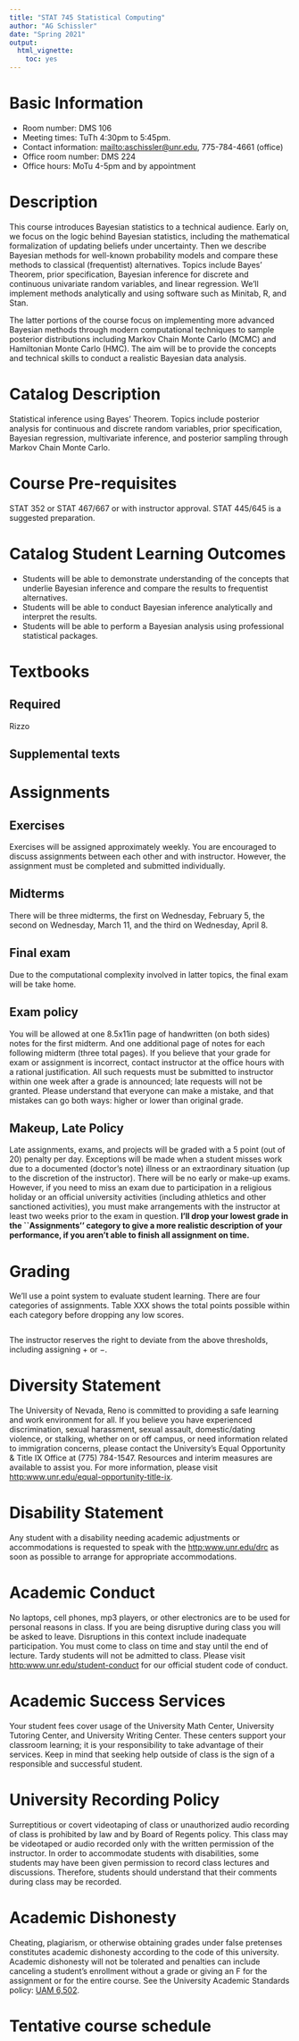 ```yaml
---
title: "STAT 745 Statistical Computing"
author: "AG Schissler"
date: "Spring 2021"
output: 
  html_vignette:
    toc: yes
---
```


# Basic Information

* Room number: DMS 106
* Meeting times: TuTh 4:30pm to 5:45pm.
* Contact information: [mailto:aschissler@unr.edu](aschissler@unr.edu), 775-784-4661 (office)
* Office room number: DMS 224
* Office hours: MoTu 4-5pm and by appointment

# Description

This course introduces Bayesian statistics to a technical audience. Early on, we focus on the logic behind Bayesian statistics, including the mathematical formalization of updating beliefs under uncertainty. Then we describe Bayesian methods for well-known probability models and compare these methods to classical (frequentist) alternatives. Topics include Bayes' Theorem, prior specification, Bayesian inference for discrete and continuous univariate random variables, and linear regression. We'll implement methods analytically and using software such as Minitab, R, and Stan.

The latter portions of the course focus on implementing more advanced Bayesian methods through modern computational techniques to sample posterior distributions including Markov Chain Monte Carlo (MCMC) and Hamiltonian Monte Carlo (HMC). The aim will be to provide the concepts and technical skills to conduct a realistic Bayesian data analysis. 

# Catalog Description
Statistical inference using Bayes' Theorem. Topics include posterior analysis for continuous and discrete random variables, prior specification, Bayesian regression, multivariate inference, and posterior sampling through Markov Chain Monte Carlo.

# Course Pre-requisites
STAT 352 or STAT 467/667 or with instructor approval. STAT 445/645 is a suggested preparation.

# Catalog Student Learning Outcomes

* Students will be able to demonstrate understanding of the concepts that underlie Bayesian inference and compare the results to frequentist alternatives.
* Students will be able to conduct Bayesian inference analytically and interpret the results.
* Students will be able to perform a Bayesian analysis using professional statistical packages.

# Textbooks

## Required 

Rizzo

## Supplemental texts

# Assignments

## Exercises

Exercises will be assigned approximately weekly. You are encouraged to discuss assignments between each other and with instructor. However, the assignment must be completed and submitted individually. 

## Midterms
There will be three midterms, the first on Wednesday, February 5, the second on Wednesday, March 11, and the third on Wednesday, April 8.

## Final exam
Due to the computational complexity involved in latter topics, the final exam will be take home.

## Exam policy

You will be allowed at one 8.5x11in page of handwritten (on both sides) notes for the first midterm. And one additional page of notes for each following midterm (three total pages). If you believe that your grade for exam or assignment is incorrect, contact instructor at the office hours with a rational justification. All such requests must be submitted to instructor within one week after a grade is announced; late requests will not be granted. Please understand that everyone can make a mistake, and that mistakes can go both ways: higher or lower than original grade.

## Makeup, Late Policy
Late assignments, exams, and projects will be graded with a 5 point (out of 20) penalty per day. Exceptions will be made when a student misses work due to a documented (doctor's note) illness or an extraordinary situation (up to the discretion of the instructor). There will be no early or make-up exams. However, if you need to miss an exam due to participation in a religious holiday or an official university activities (including athletics and other sanctioned activities), you must make arrangements with the instructor at least two weeks prior to the exam in question. **I'll drop your lowest grade in the ``Assignments'' category to give a more realistic description of your performance, if you aren't able to finish all assignment on time.**

# Grading

We'll use a point system to evaluate student learning. There are four categories of assignments. Table XXX shows the total points possible within each category before dropping any low scores.

```r

```

The instructor reserves the right to deviate from the above thresholds, including assigning $+$ or $-$.

# Diversity Statement

The University of Nevada, Reno is committed to providing a safe learning and work environment for all. If you believe you have experienced discrimination, sexual harassment, sexual assault, domestic/dating violence, or stalking, whether on or off campus, or need information related to immigration concerns, please contact the University’s Equal Opportunity & Title IX Office at (775) 784-1547. Resources and interim measures are available to assist you. For more information, please visit [http:www.unr.edu/equal-opportunity-title-ix](http:www.unr.edu/equal-opportunity-title-ix).

# Disability Statement
Any student with a disability needing academic adjustments or accommodations is requested to speak with the [http:www.unr.edu/drc](Disability Resource Center) as soon as possible to arrange for appropriate accommodations.

# Academic Conduct
No laptops, cell phones, mp3 players, or other electronics are to be used for personal reasons in class. If you are being disruptive during class you will be asked to leave. Disruptions in this context include inadequate participation. You must come to class on time and stay until the end of lecture. Tardy students will not be admitted to class. Please visit [http:www.unr.edu/student-conduct](http:www.unr.edu/student-conduct) for our official student code of conduct.

# Academic Success Services
Your student fees cover usage of the University Math Center, University Tutoring Center, and University Writing Center. These centers support your classroom learning; it is your responsibility to take advantage of their services. Keep in mind that seeking help outside of class is the sign of a responsible and successful student.

# University Recording Policy
Surreptitious or covert videotaping of class or unauthorized audio recording of class is prohibited by law and by Board of Regents policy. This class may be videotaped or audio recorded only with the written permission of the instructor. In order to accommodate students with disabilities, some students may have been given permission to record class lectures and discussions. Therefore, students should understand that their comments during class may be recorded.

# Academic Dishonesty
Cheating, plagiarism, or otherwise obtaining grades under false pretenses constitutes academic dishonesty according to the code of this university. Academic dishonesty will not be tolerated and penalties can include canceling a student’s enrollment without a grade or giving an F for the assignment or for the entire course. See the University Academic Standards policy: [UAM 6,502](https://www.unr.edu/administrative-manual/6000-6999-curricula-teaching-research/instruction-research-procedures/6502-academic-standards).

# Tentative course schedule

```r

```
